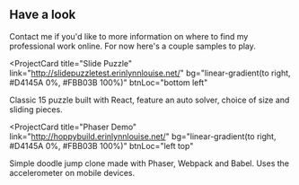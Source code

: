 ## Have a look
<div>

<p>
Contact me if you'd like to more information on where to find my professional work online. For now here's a couple samples to play.
</p>
</div>

<ProjectCard
  title="Slide Puzzle"
  link="http://slidepuzzletest.erinlynnlouise.net/"
  bg="linear-gradient(to right, #D4145A 0%, #FBB03B 100%)"
  btnLoc="bottom left"
>
  Classic 15 puzzle built with React, feature an auto solver, choice of size and sliding pieces.
</ProjectCard>

<ProjectCard
  title="Phaser Demo"
  link="http://hoppybuild.erinlynnlouise.net/"
  bg="linear-gradient(to right, #D4145A 0%, #FBB03B 100%)"
  btnLoc="left top"
>
  Simple doodle jump clone made with Phaser, Webpack and Babel. Uses the accelerometer on mobile devices.
</ProjectCard>



